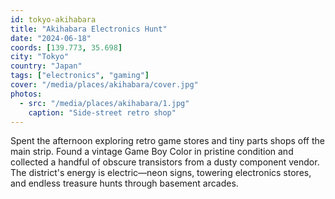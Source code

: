```yaml
---
id: tokyo-akihabara
title: "Akihabara Electronics Hunt"
date: "2024-06-18"
coords: [139.773, 35.698]
city: "Tokyo"
country: "Japan"
tags: ["electronics", "gaming"]
cover: "/media/places/akihabara/cover.jpg"
photos:
  - src: "/media/places/akihabara/1.jpg"
    caption: "Side-street retro shop"
---
```


Spent the afternoon exploring retro game stores and tiny parts shops off the main strip. Found a vintage Game Boy Color in pristine condition and collected a handful of obscure transistors from a dusty component vendor. The district's energy is electric—neon signs, towering electronics stores, and endless treasure hunts through basement arcades.
